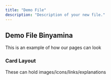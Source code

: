```yaml
---
title: "Demo File"
description: "Description of your new file."
---
```


## Demo File Binyamina

This is an example of how our pages can look

### Card Layout

These can hold images/icons/links/explanations

<CardGroup cols={2}>
  <Card title="Markdown file - demo" icon="leaf" color="orange" href="https://github.com/topazpalgi/docs/blob/7875b5584fa948e40508886c591a5c8d4ca79ec8/v1/development/demo.mdx" />

  <Card title="Card 2" icon="sparkles" color="orange" />
</CardGroup>

###
